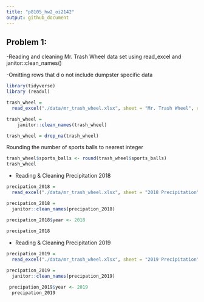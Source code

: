 ```yaml
---
title: "p8105_hw2_oi2142"
output: github_document
---
```




## Problem 1:
  -Reading and cleaning Mr. Trash Wheel data set using read_excel and janitor::clean_names()
  
  
  -Omitting rows that d o not include dumpster specific data
  
  

```r
library(tidyverse)
library (readxl)
```


```r
trash_wheel = 
  read_excel("./data/mr_trash_wheel.xlsx", sheet = "Mr. Trash Wheel", range = "a2:n408")

trash_wheel = 
    janitor::clean_names(trash_wheel)

trash_wheel = drop_na(trash_wheel)


```


Rounding the number of sports balls to nearest integer



```r
trash_wheel$sports_balls <- round(trash_wheel$sports_balls)
trash_wheel
```


- Reading & Cleaning Precipitation 2018

```r
precipation_2018 = 
  read_excel("./data/mr_trash_wheel.xlsx", sheet = "2018 Precipitation", range = "a2:B14") 

precipation_2018 = 
  janitor::clean_names(precipation_2018)

precipation_2018$year <- 2018
  
precipation_2018  
```


- Reading & Cleaning Precipitation 2019

```r
precipation_2019 = 
  read_excel("./data/mr_trash_wheel.xlsx", sheet = "2019 Precipitation", range = "a2:b8") 

precipation_2019 = 
  janitor::clean_names(precipation_2019)

 precipation_2019$year <- 2019
  precipation_2019  
```


